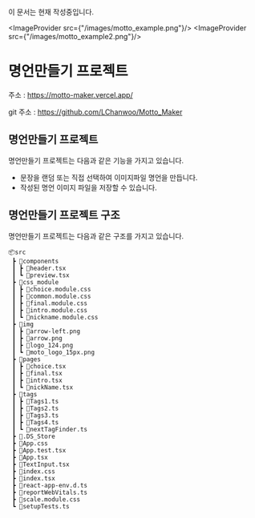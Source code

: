 
<Callout type="warning" emoji="⚠️">
  이 문서는 현재 작성중입니다.
</Callout>

<ImageProvider src={"/images/motto_example.png"}/>
<ImageProvider src={"/images/motto_example2.png"}/>
# 명언만들기 프로젝트
주소 : https://motto-maker.vercel.app/

git 주소 : https://github.com/LChanwoo/Motto_Maker
## 명언만들기 프로젝트

명언만들기 프로젝트는 다음과 같은 기능을 가지고 있습니다.

 - 문장을 랜덤 또는 직접 선택하여 이미지파일 명언을 만듭니다.
 - 작성된 명언 이미지 파일을 저장할 수 있습니다.

## 명언만들기 프로젝트 구조

명언만들기 프로젝트는 다음과 같은 구조를 가지고 있습니다.
```
📦src
 ┣ 📂components
 ┃ ┣ 📜header.tsx
 ┃ ┗ 📜preview.tsx
 ┣ 📂css_module
 ┃ ┣ 📜choice.module.css
 ┃ ┣ 📜common.module.css
 ┃ ┣ 📜final.module.css
 ┃ ┣ 📜intro.module.css
 ┃ ┗ 📜nickname.module.css
 ┣ 📂img
 ┃ ┣ 📜arrow-left.png
 ┃ ┣ 📜arrow.png
 ┃ ┣ 📜logo_124.png
 ┃ ┗ 📜moto_logo_15px.png
 ┣ 📂pages
 ┃ ┣ 📜choice.tsx
 ┃ ┣ 📜final.tsx
 ┃ ┣ 📜intro.tsx
 ┃ ┗ 📜nickName.tsx
 ┣ 📂tags
 ┃ ┣ 📜Tags1.ts
 ┃ ┣ 📜Tags2.ts
 ┃ ┣ 📜Tags3.ts
 ┃ ┣ 📜Tags4.ts
 ┃ ┗ 📜nextTagFinder.ts
 ┣ 📜.DS_Store
 ┣ 📜App.css
 ┣ 📜App.test.tsx
 ┣ 📜App.tsx
 ┣ 📜TextInput.tsx
 ┣ 📜index.css
 ┣ 📜index.tsx
 ┣ 📜react-app-env.d.ts
 ┣ 📜reportWebVitals.ts
 ┣ 📜scale.module.css
 ┗ 📜setupTests.ts
 ```